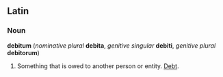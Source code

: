 ==Latin==

===Noun===
'''debitum''' (''nominative plural'' '''debita''', ''genitive singular'' '''debiti''', ''genitive plural'' '''debitorum''')

#Something that is owed to another person or entity.  [[Debt]].